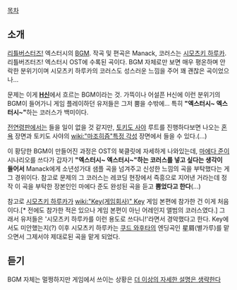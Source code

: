 [[목차]]
== 소개 ==
[[리틀버스터즈!]] 엑스터시의 [[BGM]]. 작곡 및 편곡은 Manack, 코러스는 [[시모츠키 하루카]]. 리틀버즈터즈! 엑스터시 OST에 수록된 곡이다. BGM 자체로만 보면 매우 평온하며 안락한 분위기이며 시모츠키 하루카의 코러스도 성스러운 느낌을 주어 꽤 괜찮은 곡이었으나...

문제는 이게 '''[[H신]]'''에서 흐르는 BGM이라는 것. 가뜩이나 어설픈 H신에 이런 분위기의 BGM이 들어가니 게임 플레이하던 유저들은 그저 뿜을 수밖에... 특히 '''"엑스터시~ 엑스터시~"'''하는 코러스가 백미이다.

[[전연령판]]에서는 들을 일이 없을 것 같지만, [[토키도 사야]] 루트를 진행하다보면 나오는 [[혼욕]] 장면과 토키도 사야의 [[wiki:"마조히즘"특정 각성]] 장면에서 들을 수 있다.(...)

이 황당한 BGM이 만들어진 과정은 OST의 북클릿에 자세하게 나와있는데, [[마에다 준]]이 시나리오를 쓰다가 갑자기 '''"엑스터시~ 엑스터시~"하는 코러스를 넣고 싶다는 생각이 들어서''' Manack에게 소년성가대 샘플 곡을 넘겨주고 신성한 느낌의 곡을 부탁했다는 게 그 경위이다. 참고로 문제의 그 코러스는 레코딩 현장에서 즉흥으로 지어낸 거라는데 정작 이 곡을 부탁한 장본인인 마에다 준도 완성된 곡을 듣고 '''뿜었다고 한다'''(...)

참고로 [[시모츠키 하루카]]가 [[wiki:"Key(게임회사)" Key]] 게임 본편에 참가한 건 이게 처음이다.[* 전에도 참가한 적은 있으나 게임 본편이 아닌 어레인지 앨범의 코러스였다.] 그래서 유저들은 '시모츠키 하루카를 이런 용도로 쓰다니!'라면서 경악했다고 한다. Key에서도 미안했는지(?) 이후 시모츠키 하루카는 [[쿠드 와후타]]의 엔딩곡인 星屑(별가루)를 맡으면서 그제서야 제대로된 곡을 맡게 되었다.

== 듣기 ==
{{{#!html
<object width="420" height="315"><param name="movie" value="http://www.youtube.com/v/8hU2j-FyUgM?version=3&amp;hl=ko_KR"></param><param name="allowFullScreen" value="true"></param><param name="allowscriptaccess" value="always"></param><embed src="http://www.youtube.com/v/8hU2j-FyUgM?version=3&amp;hl=ko_KR" type="application/x-shockwave-flash" width="420" height="315" allowscriptaccess="always" allowfullscreen="true"></embed></object>
}}}
BGM 자체는 멀쩡하지만 게임에서 쓰이는 상황은 [[더 이상의 자세한 설명은 생략한다]]
